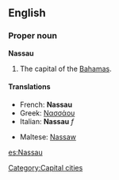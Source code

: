 {{wikipedia}}
==English==

===Proper noun===
'''Nassau'''
# The capital of the [[Bahamas]].

====Translations====
{{top}}
*French: '''Nassau'''
*Greek: [[Νασσάου]]
*Italian: '''Nassau''' ''f''
{{mid}}
*Maltese: [[Nassaw]]
{{bottom}}

[[Category:Capital cities]]

[[es:Nassau]]